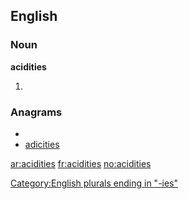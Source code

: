 ==English==

===Noun===
'''acidities'''

# {{plural of|[[acidity]]}}

===Anagrams===
* {{alphagram|acdeiiist}}
* [[adicities#English|adicities]]


[[Category:English plurals ending in "-ies"]]

[[ar:acidities]]
[[fr:acidities]]
[[no:acidities]]